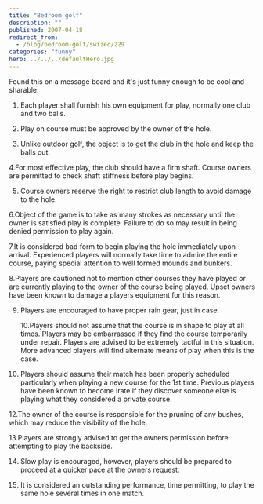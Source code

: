 ```yaml
---
title: "Bedroom golf"
description: ""
published: 2007-04-18
redirect_from:
  - /blog/bedroom-golf/swizec/229
categories: "funny"
hero: ../../../defaultHero.jpg
---
```


Found this on a message board and it's just funny enough to be cool and sharable.

1.  Each player shall furnish his own equipment for play, normally one club and two balls.

2.  Play on course must be approved by the owner of the hole.

3.  Unlike outdoor golf, the object is to get the club in the hole and keep the balls out.

4.For most effective play, the club should have a firm shaft. Course owners are permitted to check shaft stiffness before play begins.

5.  Course owners reserve the right to restrict club length to avoid damage to the hole.

6.Object of the game is to take as many strokes as necessary until the owner is satisfied play is complete. Failure to do so may result in being denied permission to play again.

7.It is considered bad form to begin playing the hole immediately upon arrival. Experienced players will normally take time to admire the entire course, paying special attention to well formed mounds and bunkers.

8.Players are cautioned not to mention other courses they have played or are currently playing to the owner of the course being played. Upset owners have been known to damage a players equipment for this reason.

9.  Players are encouraged to have proper rain gear, just in case.

    10.Players should not assume that the course is in shape to play at all times. Players may be embarrassed if they find the course temporarily under repair. Players are advised to be extremely tactful in this situation. More advanced players will find alternate means of play when this is the case.

10. Players should assume their match has been properly scheduled particularly when playing a new course for the 1st time. Previous players have been known to become irate if they discover someone else is playing what they considered a private course.

12.The owner of the course is responsible for the pruning of any bushes, which may reduce the visibility of the hole.

13.Players are strongly advised to get the owners permission before attempting to play the backside.

14. Slow play is encouraged, however, players should be prepared to proceed at a quicker pace at the owners request.

15. It is considered an outstanding performance, time permitting, to play the same hole several times in one match.
